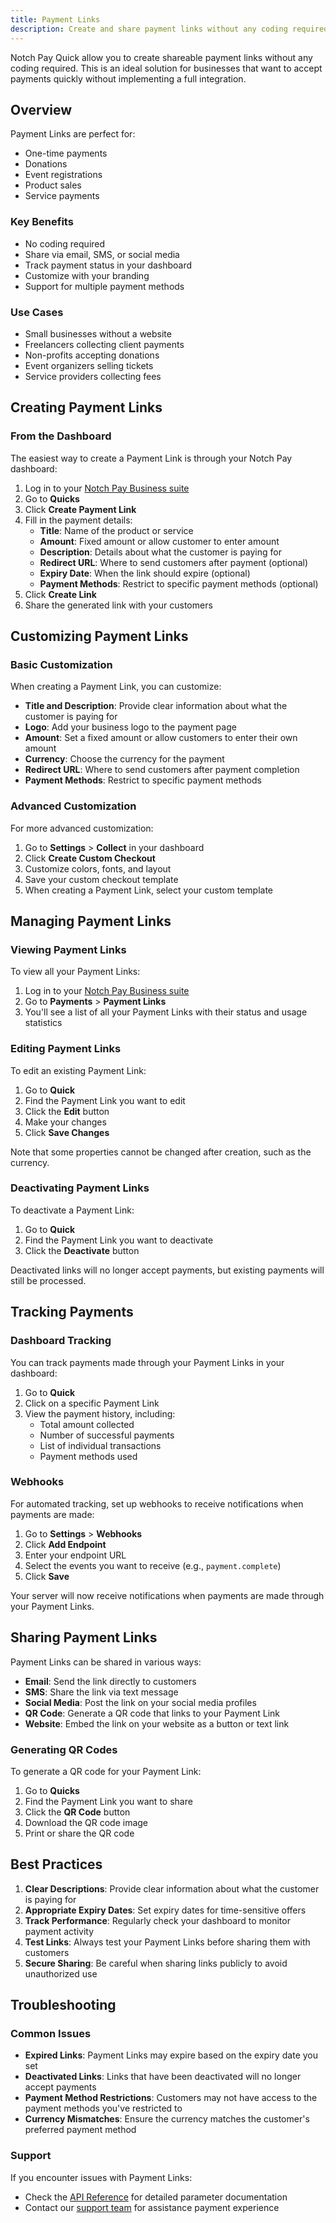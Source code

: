 ```yaml
---
title: Payment Links
description: Create and share payment links without any coding required
---
```


Notch Pay Quick allow you to create shareable payment links without any coding required. This is an ideal solution for businesses that want to accept payments quickly without implementing a full integration.

## Overview

Payment Links are perfect for:

- One-time payments
- Donations
- Event registrations
- Product sales
- Service payments

<div className="grid grid-cols-1 md:grid-cols-2 gap-4 mt-6">
  <div className="border rounded-lg p-6 hover:shadow-md transition-shadow">
    <h3 className="text-lg font-semibold mb-2">Key Benefits</h3>
    <ul className="list-disc pl-5">
      <li>No coding required</li>
      <li>Share via email, SMS, or social media</li>
      <li>Track payment status in your dashboard</li>
      <li>Customize with your branding</li>
      <li>Support for multiple payment methods</li>
    </ul>
  </div>
  <div className="border rounded-lg p-6 hover:shadow-md transition-shadow">
    <h3 className="text-lg font-semibold mb-2">Use Cases</h3>
    <ul className="list-disc pl-5">
      <li>Small businesses without a website</li>
      <li>Freelancers collecting client payments</li>
      <li>Non-profits accepting donations</li>
      <li>Event organizers selling tickets</li>
      <li>Service providers collecting fees</li>
    </ul>
  </div>
</div>

## Creating Payment Links

### From the Dashboard

The easiest way to create a Payment Link is through your Notch Pay dashboard:

1. Log in to your [Notch Pay Business suite](https://business.notchpay.co)
2. Go to **Quicks**
3. Click **Create Payment Link**
4. Fill in the payment details:
   - **Title**: Name of the product or service
   - **Amount**: Fixed amount or allow customer to enter amount
   - **Description**: Details about what the customer is paying for
   - **Redirect URL**: Where to send customers after payment (optional)
   - **Expiry Date**: When the link should expire (optional)
   - **Payment Methods**: Restrict to specific payment methods (optional)
5. Click **Create Link**
6. Share the generated link with your customers

[//]: # (### Using the API)

[//]: # ()
[//]: # (You can also create Payment Links programmatically using the API:)

[//]: # ()
[//]: # (```javascript)

[//]: # (fetch&#40;'https://api.notchpay.co/quick', {)

[//]: # (  method: 'POST',)

[//]: # (  headers: {)

[//]: # (    'Authorization': 'YOUR_PUBLIC_KEY',)

[//]: # (    'Content-Type': 'application/json')

[//]: # (  },)

[//]: # (  body: JSON.stringify&#40;{)

[//]: # (    title: 'Premium Package',)

[//]: # (    amount: 10000,)

[//]: # (    currency: 'XAF',)

[//]: # (    description: 'Access to Premium Features',)

[//]: # (    redirect_url: 'https://your-website.com/thank-you',)

[//]: # (    expires_at: '2023-12-31T23:59:59Z', / Optional)

[//]: # (    payment_methods: ['cm.mtn', 'cm.orange', 'assoh'], / Optional)

[//]: # (    metadata: { / Optional)

[//]: # (      product_id: '12345',)

[//]: # (      customer_type: 'premium')

[//]: # (    })

[//]: # (  }&#41;)

[//]: # (}&#41;)

[//]: # (.then&#40;response => response.json&#40;&#41;&#41;)

[//]: # (.then&#40;data => {)

[//]: # (  / The payment link URL)

[//]: # (  const paymentLinkUrl = data.payment_link.url;)

[//]: # (  console.log&#40;paymentLinkUrl&#41;;)

[//]: # (}&#41;)

[//]: # (```)

## Customizing Payment Links

### Basic Customization

When creating a Payment Link, you can customize:

- **Title and Description**: Provide clear information about what the customer is paying for
- **Logo**: Add your business logo to the payment page
- **Amount**: Set a fixed amount or allow customers to enter their own amount
- **Currency**: Choose the currency for the payment
- **Redirect URL**: Where to send customers after payment completion
- **Payment Methods**: Restrict to specific payment methods

### Advanced Customization

For more advanced customization:

1. Go to **Settings** > **Collect** in your dashboard
2. Click **Create Custom Checkout**
3. Customize colors, fonts, and layout
4. Save your custom checkout template
5. When creating a Payment Link, select your custom template

## Managing Payment Links

### Viewing Payment Links

To view all your Payment Links:

1. Log in to your [Notch Pay Business suite](https://business.notchpay.co)
2. Go to **Payments** > **Payment Links**
3. You'll see a list of all your Payment Links with their status and usage statistics

### Editing Payment Links

To edit an existing Payment Link:

1. Go to **Quick**
2. Find the Payment Link you want to edit
3. Click the **Edit** button
4. Make your changes
5. Click **Save Changes**

Note that some properties cannot be changed after creation, such as the currency.

### Deactivating Payment Links

To deactivate a Payment Link:

1. Go to **Quick**
2. Find the Payment Link you want to deactivate
3. Click the **Deactivate** button

Deactivated links will no longer accept payments, but existing payments will still be processed.

## Tracking Payments

### Dashboard Tracking

You can track payments made through your Payment Links in your dashboard:

1. Go to **Quick**
2. Click on a specific Payment Link
3. View the payment history, including:
   - Total amount collected
   - Number of successful payments
   - List of individual transactions
   - Payment methods used

### Webhooks

For automated tracking, set up webhooks to receive notifications when payments are made:

1. Go to **Settings** > **Webhooks**
2. Click **Add Endpoint**
3. Enter your endpoint URL
4. Select the events you want to receive (e.g., `payment.complete`)
5. Click **Save**

Your server will now receive notifications when payments are made through your Payment Links.

## Sharing Payment Links

Payment Links can be shared in various ways:

- **Email**: Send the link directly to customers
- **SMS**: Share the link via text message
- **Social Media**: Post the link on your social media profiles
- **QR Code**: Generate a QR code that links to your Payment Link
- **Website**: Embed the link on your website as a button or text link

### Generating QR Codes

To generate a QR code for your Payment Link:

1. Go to **Quicks**
2. Find the Payment Link you want to share
3. Click the **QR Code** button
4. Download the QR code image
5. Print or share the QR code

## Best Practices

1. **Clear Descriptions**: Provide clear information about what the customer is paying for
2. **Appropriate Expiry Dates**: Set expiry dates for time-sensitive offers
3. **Track Performance**: Regularly check your dashboard to monitor payment activity
4. **Test Links**: Always test your Payment Links before sharing them with customers
5. **Secure Sharing**: Be careful when sharing links publicly to avoid unauthorized use

## Troubleshooting

### Common Issues

- **Expired Links**: Payment Links may expire based on the expiry date you set
- **Deactivated Links**: Links that have been deactivated will no longer accept payments
- **Payment Method Restrictions**: Customers may not have access to the payment methods you've restricted to
- **Currency Mismatches**: Ensure the currency matches the customer's preferred payment method

### Support

If you encounter issues with Payment Links:

- Check the [API Reference](/api-reference/payments) for detailed parameter documentation
- Contact our [support team](mailto:hello@notchpay.co) for assistance
 payment experience